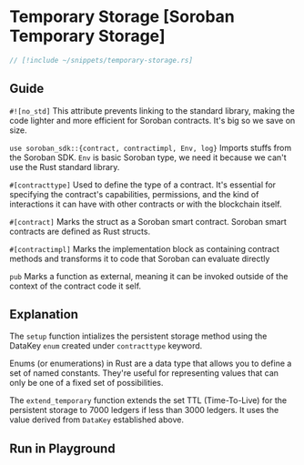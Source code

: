 
# Temporary Storage [Soroban Temporary Storage]

```rust
// [!include ~/snippets/temporary-storage.rs]
```

## Guide

`#![no_std]` This attribute prevents linking to the standard library, making the code lighter and more efficient for Soroban contracts. It's big so we save on size.

`use soroban_sdk::{contract, contractimpl, Env, log}`  Imports stuffs from the Soroban SDK. `Env` is basic Soroban type, we need it because we can't use the Rust standard library.

`#[contracttype]` Used to define the type of a contract. It's essential for specifying the contract's capabilities, permissions, and the kind of interactions it can have with other contracts or with the blockchain itself.

`#[contract]`  Marks the struct as a Soroban smart contract. Soroban smart contracts are defined as Rust structs.

`#[contractimpl]` Marks the implementation block as containing contract methods and transforms it to code that Soroban can evaluate directly

`pub` Marks a function as external, meaning it can be invoked outside of the context of the contract code it
self.

## Explanation

The `setup` function intializes the persistent storage method using the DataKey `enum` created under `contracttype` keyword.

Enums (or enumerations) in Rust are a data type that allows you to define a set of named constants. They're useful for representing values that can only be one of a fixed set of possibilities.

The `extend_temporary` function extends the set TTL (Time-To-Live) for the persistent storage to 7000 ledgers if less than 3000 ledgers. It uses the value derived from `DataKey` established above.

## Run in Playground

<Playground okashiID="bbmcnuwcsanjnorydwrmaxmdwtlo" />
